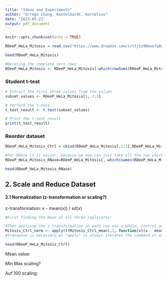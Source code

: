 ---
title: "Ideas and Experiments"
author: "Orrego Chong, Kantelhardt, Kornelius"
date: "2023-05-23"
output: pdf_document
---

```{r setup, include=FALSE}
knitr::opts_chunk$set(echo = TRUE)
```


```{r}
RDeeP_HeLa_Mitosis = read.csv("https://www.dropbox.com/s/ttj1z98mxefq0aj/RDeeP_HeLa_Mitosis.csv?dl=1", header=TRUE, row.names=1, sep = ";")

head(RDeeP_HeLa_Mitosis)
```
```{r}
#Deleting the complete zero rows:
RDeeP_HeLa_Mitosis <- RDeeP_HeLa_Mitosis[-which(rowSums(RDeeP_HeLa_Mitosis)==0),]
```


### Student t-test 

```{r}
# Extract the first three values from the column
subset_values <- RDeeP_HeLa_Mitosis[1, 1:3]

# Perform the t-test
t_test_result <- t.test(subset_values)

# Print the t-test result
print(t_test_result)
```
### Reorder dataset

```{r}
RDeeP_HeLa_Mitosis_Ctrl = cbind(RDeeP_HeLa_Mitosis[,1:3],RDeeP_HeLa_Mitosis[,7:9],RDeeP_HeLa_Mitosis[,13:15],RDeeP_HeLa_Mitosis[,19:21],RDeeP_HeLa_Mitosis[,25:27],RDeeP_HeLa_Mitosis[,31:33],RDeeP_HeLa_Mitosis[,37:39],RDeeP_HeLa_Mitosis[,43:45],RDeeP_HeLa_Mitosis[,49:51],RDeeP_HeLa_Mitosis[,55:57],RDeeP_HeLa_Mitosis[,61:63],RDeeP_HeLa_Mitosis[,67:69],RDeeP_HeLa_Mitosis[,73:75],RDeeP_HeLa_Mitosis[,79:81],RDeeP_HeLa_Mitosis[,85:87],RDeeP_HeLa_Mitosis[,91:93],RDeeP_HeLa_Mitosis[,97:99],RDeeP_HeLa_Mitosis[,103:105],RDeeP_HeLa_Mitosis[,109:111],RDeeP_HeLa_Mitosis[,115:117],RDeeP_HeLa_Mitosis[,121:123],RDeeP_HeLa_Mitosis[,127:129],RDeeP_HeLa_Mitosis[,133:135],RDeeP_HeLa_Mitosis[,139:141],RDeeP_HeLa_Mitosis[,145:147])

#For RNase it is easier, because we now can just take all the row which were not taken in the first table. 
RDeeP_HeLa_Mitosis_RNase=RDeeP_HeLa_Mitosis[,-which(names(RDeeP_HeLa_Mitosis) %in% colnames(RDeeP_HeLa_Mitosis_Ctrl))]

head(RDeeP_HeLa_Mitosis_RNase)
```


## 2. Scale and Reduce Dataset

#### 2.1 Normalization (z-transformation or scaling?)

z-transformation: x - mean(x)) / sd(x)

```{r}
#First finding the mean of all three replicates:

#Then applying the z transformation on each row was a whole, Control and RNase separate. 
Mitosis_Ctrl_norm <- apply(t(Mitosis_Ctrl_mean),1, function(x)(x - mean(x)) / sd(x))
#transpose is necessary as "apply" is always iterates the command or each column 

head(RDeeP_HeLa_Mitosis_Ctrl)
```

Mean value:

Min Max scaling?

Auf 100 scaling:




